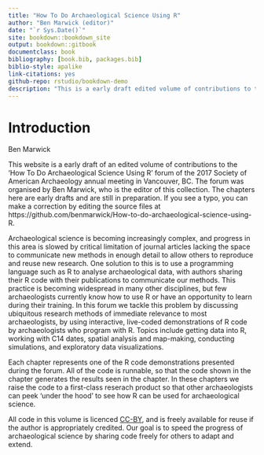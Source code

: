 ```yaml
--- 
title: "How To Do Archaeological Science Using R"
author: "Ben Marwick (editor)"
date: "`r Sys.Date()`"
site: bookdown::bookdown_site
output: bookdown::gitbook
documentclass: book
bibliography: [book.bib, packages.bib]
biblio-style: apalike
link-citations: yes
github-repo: rstudio/bookdown-demo
description: "This is a early draft edited volume of contributions to the  'How To Do Archaeological Science Using R' forum of the 2017 Society of American Archaeology annual meeting."
---
```


# Introduction

Ben Marwick

This website is a early draft of an edited volume of contributions to the  'How To Do Archaeological Science Using R' forum of the 2017 Society of American Archaeology annual meeting in Vancouver, BC. The forum was organised by Ben Marwick, who is the editor of this collection. The chapters here are early drafts and are still in preparation. If you see a typo, you can make a correction by editing the source files at https://github.com/benmarwick/How-to-do-archaeological-science-using-R. 

Archaeological science is becoming increasingly complex, and progress in this area is slowed by critical limitation of journal articles lacking the space to communicate new methods in enough detail to allow others to reproduce and reuse new research. One solution to this is to use a programming language such as R to analyse archaeological data, with authors sharing their R code with their publications to communicate our methods. This practice is becoming widespread in many other disciplines, but few archaeologists currently know how to use R or have an opportunity to learn during their training. In this forum we tackle this problem by discussing ubiquitous research methods of immediate relevance to most archaeologists, by using interactive, live-coded demonstrations of R code by archaeologists who program with R. Topics include getting data into R, working with C14 dates, spatial analysis and map-making, conducting simulations, and exploratory data visualizations. 

Each chapter represents one of the R code demonstrations presented during the forum. All of the code is runnable, so that the code shown in the chapter generates the results seen in the chapter. In these chapters we raise the code to a first-class reserach product so that other archaeologists can peek 'under the hood' to see how R can be used for archaeological science. 

All code in this volume is licenced [CC-BY](https://creativecommons.org/licenses/by/3.0/us/), and is freely available for reuse if the author is appropriately credited. Our goal is to speed the progress of archaeological science by sharing code freely for others to adapt and extend. 
